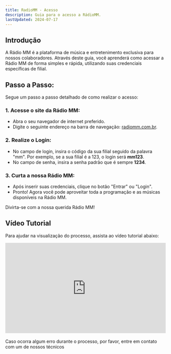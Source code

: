 ```yaml
---
title: RadioMM - Acesso
description: Guia para o acesso a RádioMM.
lastUpdated: 2024-07-17
---
```





## Introdução
A Rádio MM é a plataforma de música e entretenimento exclusiva para nossos colaboradores. Através deste guia, você aprenderá como acessar a Rádio MM de forma simples e rápida, utilizando suas credenciais específicas de filial.

## Passo a Passo:

Segue um passo a passo detalhado de como realizar o acesso:

### 1. Acesse o site da Rádio MM:
   - Abra o seu navegador de internet preferido.
   - Digite o seguinte endereço na barra de navegação: [radiomm.com.br](http://radiomm.com.br).

### 2. Realize o Login:
   - No campo de login, insira o código da sua filial seguido da palavra "mm". Por exemplo, se a sua filial é a 123, o login será **mm123**.
   - No campo de senha, insira a senha padrão que é sempre **1234**.

### 3. Curta a nossa Rádio MM:
   - Após inserir suas credenciais, clique no botão "Entrar" ou "Login".
   - Pronto! Agora você pode aproveitar toda a programação e as músicas disponíveis na Rádio MM.

Divirta-se com a nossa querida Rádio MM!

## Vídeo Tutorial

Para ajudar na visualização do processo, assista ao vídeo tutorial abaixo:

<div style="position:relative;padding-bottom:56.25%;height:0;overflow:hidden;"> <iframe style="width:100%;height:100%;position:absolute;left:0px;top:0px;overflow:hidden" frameborder="0" type="text/html" src="https://www.dailymotion.com/embed/video/k449tSpMifb0xVB86wE" width="100%" height="100%" allowfullscreen title="Dailymotion Video Player" > </iframe> </div>

<br />

<Aside type="tip">
  Caso ocorra algum erro durante o processo, por favor, entre em contato com um
  de nossos técnicos
</Aside>
